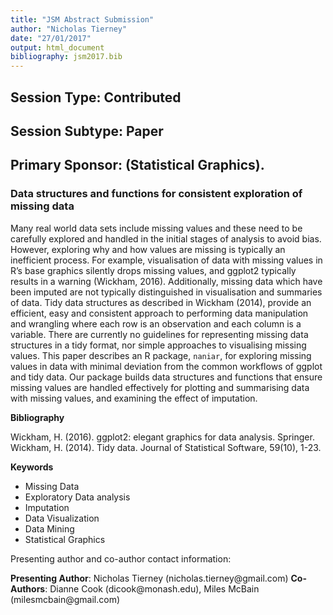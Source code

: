 ```yaml
---
title: "JSM Abstract Submission"
author: "Nicholas Tierney"
date: "27/01/2017"
output: html_document
bibliography: jsm2017.bib
---
```


## Session Type: Contributed

## Session Subtype: Paper

## Primary Sponsor: (Statistical Graphics).

### Data structures and functions for consistent exploration of missing data

Many real world data sets include missing values and these need to be carefully explored and
handled in the initial stages of analysis to avoid bias. However, exploring
why and how values are missing is typically an inefficient process. For
example, visualisation of data with missing values in R's base graphics silently drops missing values, and
ggplot2 typically results in a warning (Wickham, 2016). Additionally, missing data which have been imputed
are not typically distinguished in visualisation and summaries of data. Tidy data
structures as described in Wickham (2014), provide an efficient, easy
and consistent approach to performing data manipulation and wrangling 
where each row is an observation and each column is a variable. There are
currently no guidelines for representing missing data structures in a tidy
format, nor simple approaches to visualising missing values. This paper describes
an R package, `naniar`, for exploring missing values in data with minimal
deviation from the common workflows of ggplot and tidy data. Our package builds
data structures and functions that ensure missing values are handled effectively for
plotting and summarising data with missing values, and examining the effect of imputation.

**Bibliography**

Wickham, H. (2016). ggplot2: elegant graphics for data analysis. Springer.
Wickham, H. (2014). Tidy data. Journal of Statistical Software, 59(10), 1-23.

**Keywords**

- Missing Data
- Exploratory Data analysis
- Imputation
- Data Visualization
- Data Mining
- Statistical Graphics


Presenting author and co-author contact information:

**Presenting Author**: Nicholas Tierney (nicholas.tierney@gmail.com)
**Co-Authors**: Dianne Cook (dicook@monash.edu), Miles McBain (milesmcbain@gmail.com)
